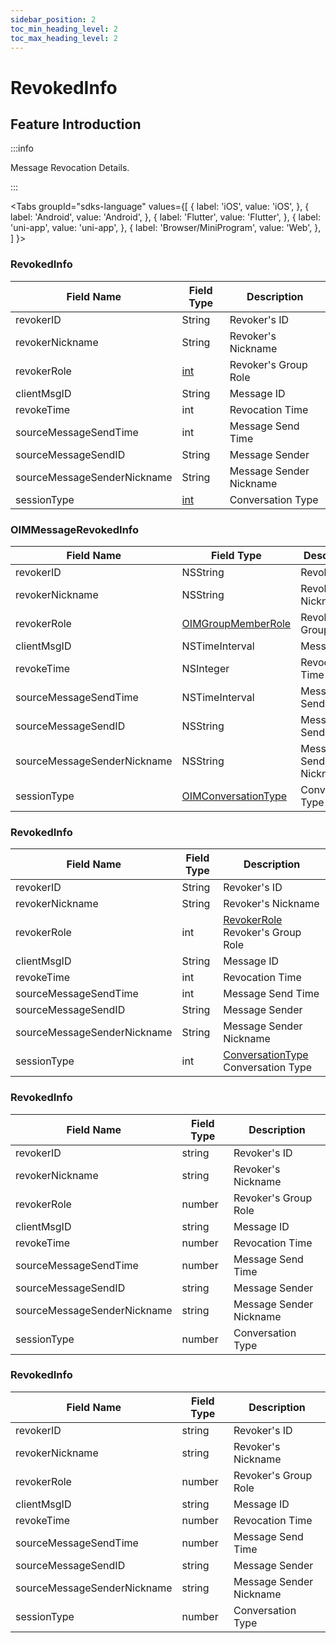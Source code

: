 ```yaml
---
sidebar_position: 2
toc_min_heading_level: 2
toc_max_heading_level: 2
---
```


# RevokedInfo

## Feature Introduction

:::info

Message Revocation Details.

:::

<Tabs
groupId="sdks-language"
values={[
{ label: 'iOS', value: 'iOS', },
{ label: 'Android', value: 'Android', },
{ label: 'Flutter', value: 'Flutter', },
{ label: 'uni-app', value: 'uni-app', },
{ label: 'Browser/MiniProgram', value: 'Web', },
]
}>

<TabItem value="Flutter">

### RevokedInfo

| Field Name                  | Field Type | Description           |
| --------------------------- | ---------- | -------------- |
| revokerID                   | String     | Revoker's ID          |
| revokerNickname             | String     | Revoker's Nickname    |
| revokerRole                 | [int](/enum/roleLevel.mdx)       | Revoker's Group Role   |
| clientMsgID                 | String     | Message ID            |
| revokeTime                  | int        | Revocation Time       |
| sourceMessageSendTime       | int        | Message Send Time     |
| sourceMessageSendID         | String     | Message Sender        |
| sourceMessageSenderNickname | String     | Message Sender Nickname |
| sessionType                 | [int](/enum/conversationType.mdx)      | Conversation Type     |

</TabItem>

<TabItem value="iOS">

### OIMMessageRevokedInfo

| Field Name                  | Field Type                                                   | Description           |
| --------------------------- | ---------------------------------------------------------- | -------------- |
| revokerID                   | NSString                                                   | Revoker's ID          |
| revokerNickname             | NSString                                                   | Revoker's Nickname    |
| revokerRole                 | [OIMGroupMemberRole](/enum/roleLevel.mdx)         | Revoker's Group Role   |
| clientMsgID                 | NSTimeInterval                                             | Message ID            |
| revokeTime                  | NSInteger                                                  | Revocation Time       |
| sourceMessageSendTime       | NSTimeInterval                                             | Message Send Time     |
| sourceMessageSendID         | NSString                                                   | Message Sender        |
| sourceMessageSenderNickname | NSString                                                   | Message Sender Nickname |
| sessionType                 | [OIMConversationType](/enum/conversationType.mdx) | Conversation Type     |

</TabItem>

<TabItem value="Android">

### RevokedInfo

| Field Name                  | Field Type | Description           |
| --------------------------- | ---------- | -------------- |
| revokerID                   | String     | Revoker's ID          |
| revokerNickname             | String     | Revoker's Nickname    |
| revokerRole                 | int        | [RevokerRole](/enum/roleLevel.mdx) Revoker's Group Role   |
| clientMsgID                 | String     | Message ID            |
| revokeTime                  | int        | Revocation Time       |
| sourceMessageSendTime       | int        | Message Send Time     |
| sourceMessageSendID         | String     | Message Sender        |
| sourceMessageSenderNickname | String     | Message Sender Nickname |
| sessionType                 | int        | [ConversationType](/enum/conversationType.mdx) Conversation Type     |

</TabItem>

<TabItem value="Web">

### RevokedInfo

| Field Name                  | Field Type | Description           |
| --------------------------- | ---------- | -------------- |
| revokerID                   | string     | Revoker's ID          |
| revokerNickname             | string     | Revoker's Nickname    |
| revokerRole                 | number     | Revoker's Group Role   |
| clientMsgID                 | string     | Message ID            |
| revokeTime                  | number     | Revocation Time       |
| sourceMessageSendTime       | number     | Message Send Time     |
| sourceMessageSendID         | string     | Message Sender        |
| sourceMessageSenderNickname | string     | Message Sender Nickname |
| sessionType                 | number     | Conversation Type     |

</TabItem>

<TabItem value="uni-app">

### RevokedInfo

| Field Name                  | Field Type | Description           |
| --------------------------- | ---------- | -------------- |
| revokerID                   | string     | Revoker's ID          |
| revokerNickname             | string     | Revoker's Nickname    |
| revokerRole                 | number     | Revoker's Group Role   |
| clientMsgID                 | string     | Message ID            |
| revokeTime                  | number     | Revocation Time       |
| sourceMessageSendTime       | number     | Message Send Time     |
| sourceMessageSendID         | string     | Message Sender        |
| sourceMessageSenderNickname | string     | Message Sender Nickname |
| sessionType                 | number     | Conversation Type     |

</TabItem>

</Tabs>